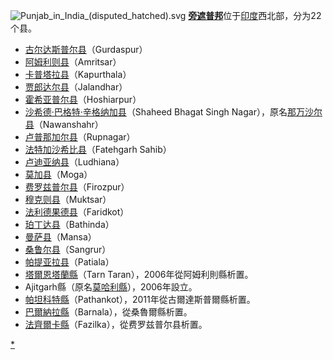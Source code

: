 [[File:Punjab_in_India_(disputed_hatched).svg|right]]
'''[[旁遮普邦|旁遮普邦]]'''位于[[印度|印度]]西北部，分为22个县。
*[[古尔达斯普尔县|古尔达斯普尔县]]（Gurdaspur）
*[[阿姆利则县|阿姆利则县]]（Amritsar）
*[[卡普塔拉县|卡普塔拉县]]（Kapurthala）
*[[贾郎达尔县|贾郎达尔县]]（Jalandhar）
*[[霍希亚普尔县|霍希亚普尔县]]（Hoshiarpur）
*[[那万沙尔县|沙希德·巴格特·辛格纳加县]]（Shaheed Bhagat Singh Nagar），原名[[那万沙尔县|那万沙尔县]]（Nawanshahr）
*[[卢普那加尔县|卢普那加尔县]]（Rupnagar）
*[[法特加沙希比县|法特加沙希比县]]（Fatehgarh Sahib）
*[[卢迪亚纳县|卢迪亚纳县]]（Ludhiana）
*[[莫加县|莫加县]]（Moga）
*[[费罗兹普尔县|费罗兹普尔县]]（Firozpur）
*[[穆克罗|穆克则县]]（Muktsar）
*[[法利德果德县|法利德果德县]]（Faridkot）
*[[珀丁达县|珀丁达县]]（Bathinda）
*[[曼萨县|曼萨县]]（Mansa）
*[[桑鲁尔县|桑鲁尔县]]（Sangrur）
*[[帕提亚拉县|帕提亚拉县]]（Patiala）
*[[塔爾恩塔蘭縣|塔爾恩塔蘭縣]]（Tarn Taran），2006年從阿姆利則縣析置。
*Ajitgarh縣（原名[[莫哈利縣|莫哈利縣]]），2006年設立。
*[[帕坦科特縣|帕坦科特縣]]（Pathankot），2011年從古爾達斯普爾縣析置。
*[[巴爾納拉縣|巴爾納拉縣]]（Barnala），從桑魯爾縣析置。
*[[法齊爾卡縣|法齊爾卡縣]]（Fazilka），從费罗兹普尔县析置。 

{{印度地方行政区划}}
[[Category:旁遮普邦行政区划|*]]